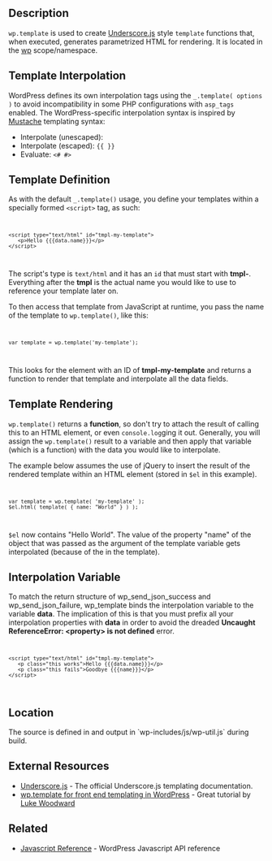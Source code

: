 ==Description==
<code>wp.template</code> is used to create [http://underscorejs.org/#template Underscore.js] style <code>template</code> functions that, when executed, generates parametrized HTML for rendering.  It is located in the [[Javascript Reference/wp|wp]] scope/namespace.

==Template Interpolation==
WordPress defines its own interpolation tags using the <tt>_.template( options )</tt> to avoid incompatibility in some PHP configurations with <tt>asp_tags</tt> enabled. The WordPress-specific interpolation syntax is inspired by [https://mustache.github.io/ Mustache] templating syntax:

* Interpolate (unescaped): <tt>{{{ }}}</tt>
* Interpolate (escaped): <tt>{{ }}</tt>
* Evaluate: <tt>&lt;# #&gt;</tt>

==Template Definition==
As with the default <code>_.template()</code> usage, you define your templates within a specially formed <tt>&lt;script&gt;</tt> tag, as such:

<code data-lang="html"><pre>
<script type="text/html" id="tmpl-my-template">
   <p>Hello {{{data.name}}}</p>
</script>
</pre></code>

The script's type is <tt>text/html</tt> and it has an <tt>id</tt> that must start with '''tmpl-'''. Everything after the '''tmpl''' is the actual name you would like to use to reference your template later on.

To then access that template from JavaScript at runtime, you pass the name of the template to <code>wp.template()</code>, like this:

<code data-lang="javascript"><pre>
var template = wp.template('my-template');
</pre></code>

This looks for the element with an ID of '''tmpl-my-template''' and returns a function to render that template and interpolate all the data fields.

==Template Rendering==
<code>wp.template()</code> returns a '''function''', so don't try to attach the result of calling this to an HTML element, or even <code>console.log</code>ging it out. Generally, you will assign the <code>wp.template()</code> result to a variable and then apply that variable (which is a function) with the data you would like to interpolate.

The example below assumes the use of jQuery to insert the result of the rendered template within an HTML element (stored in <tt>$el</tt> in this example).

<code data-lang="javascript"><pre>
var template = wp.template( 'my-template' );
$el.html( template( { name: "World" } ) );
</pre></code>

<tt>$el</tt> now contains "Hello World". The value of the property "name" of the object that was passed as the argument of the template variable gets interpolated (because of the <tt>{{{ }}}</tt> in the template).

==Interpolation Variable==
To match the return structure of wp_send_json_success and wp_send_json_failure, wp_template binds the interpolation variable to the variable '''data'''. The implication of this is that you must prefix all your interpolation properties with '''data''' in order to avoid the dreaded '''Uncaught ReferenceError: &lt;property&gt; is not defined''' error.

<code data-lang="html"><pre>
<script type="text/html" id="tmpl-my-template">
   <p class="this works">Hello {{{data.name}}}</p>
   <p class="this fails">Goodbye {{{name}}}</p>
</script>
</pre></code>

==Location==
The source is defined in {{Trac|js/_enqueues/wp/util.js}} and output in `wp-includes/js/wp-util.js` during build.

==External Resources==
* [http://underscorejs.org/#template Underscore.js] - The official Underscore.js templating documentation.
* [https://lkwdwrd.com/wp-template-js-templates-wp/ wp.template for front end templating in WordPress] - Great tutorial by [https://profiles.wordpress.org/lkwdwrd Luke Woodward]

==Related==
* [[Javascript Reference]] - WordPress Javascript API reference